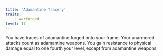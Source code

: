 ```yaml
---
title: 'Adamantine Tracery'
traits:
    - warforged
level: 17
---
```


You have traces of adamantine forged onto your frame. Your unarmored attacks count as adamantine weapons. You gain resistance to physical damage equal to one fourth your level, except from adamantine weapons.